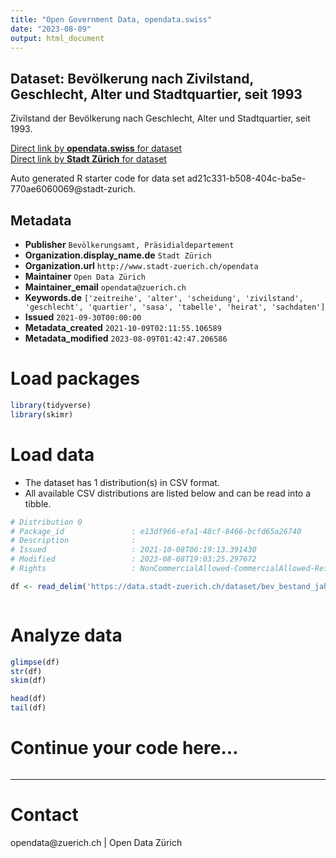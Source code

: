 ```yaml
---
title: "Open Government Data, opendata.swiss"
date: "2023-08-09"
output: html_document
---
```


## Dataset: Bevölkerung nach Zivilstand, Geschlecht, Alter und Stadtquartier, seit 1993


Zivilstand der Bevölkerung nach Geschlecht, Alter und Stadtquartier, seit 1993.


[Direct link by **opendata.swiss** for dataset](https://opendata.swiss/de/dataset/bevolkerung-nach-zivilstand-geschlecht-alter-und-stadtquartier-seit-1993)<br>
[Direct link by **Stadt Zürich** for dataset](https://data.stadt-zuerich.ch/dataset/bev_bestand_jahr_quartier_zivilstand_ag_geschl_od3310)

Auto generated R starter code for data set ad21c331-b508-404c-ba5e-770ae6060069@stadt-zurich.

## Metadata

- **Publisher** `Bevölkerungsamt, Präsidialdepartement`
- **Organization.display_name.de** `Stadt Zürich`
- **Organization.url** `http://www.stadt-zuerich.ch/opendata`
- **Maintainer** `Open Data Zürich`
- **Maintainer_email** `opendata@zuerich.ch`
- **Keywords.de** `['zeitreihe', 'alter', 'scheidung', 'zivilstand', 'geschlecht', 'quartier', 'sasa', 'tabelle', 'heirat', 'sachdaten']`
- **Issued** `2021-09-30T00:00:00`
- **Metadata_created** `2021-10-09T02:11:55.106589`
- **Metadata_modified** `2023-08-09T01:42:47.206586`


# Load packages

```r

library(tidyverse)
library(skimr)

```

# Load data

-   The dataset has 1 distribution(s) in CSV format.
-   All available CSV distributions are listed below and can be read into a tibble.

```r

# Distribution 0
# Package_id               : e13df966-efa1-48cf-8466-bcfd65a26740
# Description              : 
# Issued                   : 2021-10-08T06:19:13.391430
# Modified                 : 2023-08-08T19:03:25.297672
# Rights                   : NonCommercialAllowed-CommercialAllowed-ReferenceNotRequired

df <- read_delim('https://data.stadt-zuerich.ch/dataset/bev_bestand_jahr_quartier_zivilstand_ag_geschl_od3310/download/BEV331OD3310.csv')



```

# Analyze data

```r

glimpse(df)
str(df)
skim(df)

head(df)
tail(df)

```

# Continue your code here...

```r

```

------------------------------------------------------------------------

# Contact

opendata@zuerich.ch | Open Data Zürich
